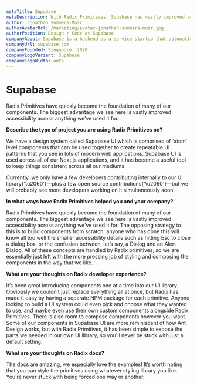 ```yaml
---
metaTitle: Supabase
metaDescription: With Radix Primitives, Supabase has vastly improved accessibility across their design system components.
author: Jonathan Summers-Muir
authorAvatarUrl: /marketing/avatar-jonathan-summers-muir.jpg
authorPosition: Design + Code at Supabase
companyAbout: Supabase is a backend-as-a-service startup that automatically handles the behind-the-scenes work for developers.
companyUrl: supabase.com
companyFounded: Singapore, 2020
companyLogoVariant: Supabase
companyLogoWidth: auto
---
```


# Supabase

<HeroQuote>
  Radix Primitives have quickly become the foundation of many of our components.
  The biggest advantage we see here is vastly improved accessibility across
  anything we’ve used it for.
</HeroQuote>

**Describe the type of project you are using Radix Primitives on?**

We have a design system called Supabase UI which is comprised of ‘atom’ level components that can be used together to create repeatable UI patterns that you see in lots of modern web applications. Supabase UI is used across all of our Next.js applications, and it has become a useful tool to keep things consistent across all our mediums.

Currently, we only have a few developers contributing internally to our UI library{'\u2060'}—plus a few open source contributions{'\u2060'}—but we will probably see more developers working on it simultaneously soon.

**In what ways have Radix Primitives helped you and your company?**

Radix Primitives have quickly become the foundation of many of our components. The biggest advantage we see here is vastly improved accessibility across anything we’ve used it for. The opposing strategy to this is to build components from scratch; anyone who has done this will know all too well the smaller accessibility details such as hitting Esc to close a dialog box, or the confusion between, let’s say, a Dialog and an Alert Dialog. All of these concepts are handled by Radix primitives, so we are essentially just left with the more pressing job of styling and composing the components in the way that we like.

**What are your thoughts on Radix developer experience?**

It’s been great introducing components one at a time into our UI library. Obviously we couldn’t just replace everything all at once, but Radix has made it easy by having a separate NPM package for each primitive. Anyone looking to build a UI system could even pick and choose what they wanted to use, and maybe even use their own custom components alongside Radix Primitives. There is also room to compose components however you want. Some of our components in Supabase UI are more reminiscent of how Ant Design works, but with Radix Primitives, it has been simple to expose the parts we needed in our own UI library, so you'll never be stuck with just a default setting.

**What are your thoughts on Radix docs?**

The docs are amazing, we especially love the examples! It’s worth noting that you can style the primitives using whatever styling library you like. You’re never stuck with being forced one way or another.
